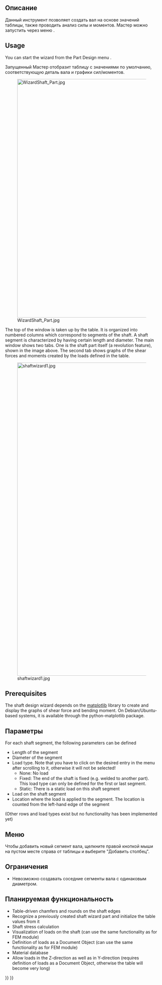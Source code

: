 <languages/>

<div class="mw-translate-fuzzy">
{{Docnav
|[[PartDesign_InvoluteGear/ru|Шестерня с эвольвентным профилем]]
|[[PartDesign_MoveTip/ru|Установить точку завершения расчёта тела]]
|[[PartDesign_Workbench/ru|PartDesign]]
|IconL=PartDesign_InternalExternalGear.svg
|IconR=PartDesign_MoveTip.svg
|IconC=Workbench_PartDesign.svg
}}
</div>

<div class="mw-translate-fuzzy">
{{GuiCommand/ru
|Name=PartDesign WizardShaft
|Name/ru=PartDesign WizardShaft
|MenuLocation=Part Design → Shaft design wizard...
|Workbenches=[[PartDesign Workbench/ru|PartDesign]], Complete
}}
</div>

<span id="Description"></span>
==Описание==

<div class="mw-translate-fuzzy">
Данный инструмент позволяет создать вал на основе значений таблицы, также проводить анализ силы и моментов. Мастер можно запустить через меню {{MenuCommand|Part Design → [[File:PartDesign_WizardShaft.svg|20px]] Мастер проектирования вала...}}.
</div> 

==Usage==

You can start the wizard from the Part Design menu {{MenuCommand|Part Design → [[File:PartDesign_WizardShaft.svg|20px]] Shaft design wizard...}}.

Запущенный Мастер отобразит таблицу с значениями по умолчанию, соответствующую деталь вала и графики сил/моментов.

[[Image:WizardShaft_Part.jpg|780px]]

The top of the window is taken up by the table. It is organized into numbered columns which correspond to segments of the shaft. A shaft segment is characterized by having certain length and diameter. The main window shows two tabs. One is the shaft part itself (a revolution feature), shown in the image above. The second tab shows graphs of the shear forces and moments created by the loads defined in the table.

[[Image:shaftwizard1.jpg|1024px]]

==Prerequisites==

The shaft design wizard depends on the [http://matplotlib.org/ matplotlib] library to create and display the graphs of shear force and bending moment. On Debian/Ubuntu-based systems, it is available through the python-matplotlib package.

<span id="Parameters"></span>
==Параметры==

For each shaft segment, the following parameters can be defined
* Length of the segment
* Diameter of the segment
* Load type. Note that you have to click on the desired entry in the menu after scrolling to it, otherwise it will not be selected!
** None: No load
** Fixed: The end of the shaft is fixed (e.g. welded to another part). This load type can only be defined for the first or last segment.
** Static: There is a static load on this shaft segment
* Load on the shaft segment
* Location where the load is applied to the segment. The location is counted from the left-hand edge of the segment
(Other rows and load types exist but no functionality has been implemented yet)

<span id="Menus"></span>
==Меню==

Чтобы добавить новый сегмент вала, щелкните правой кнопкой мыши на пустом месте справа от таблицы и выберите "Добавить столбец".

<span id="Limitations"></span>
==Ограничения==

* Невозможно создавать соседние сегменты вала с одинаковым диаметром.

<span id="Planned_functionality"></span>
==Планируемая функциональность==

* Table-driven chamfers and rounds on the shaft edges
* Recognize a previously created shaft wizard part and initialize the table values from it
* Shaft stress calculation
* Visualization of loads on the shaft (can use the same functionality as for FEM module)
* Definition of loads as a Document Object (can use the same functionality as for FEM module)
* Material database
* Allow loads in the Z-direction as well as in Y-direction (requires definition of loads as a Document Object, otherwise the table will become very long)


<div class="mw-translate-fuzzy">
{{Docnav
|[[PartDesign_InvoluteGear/ru|Шестерня с эвольвентным профилем]]
|[[PartDesign_MoveTip/ru|Установить точку завершения расчёта тела]]
|[[PartDesign_Workbench/ru|PartDesign]]
|IconL=PartDesign_InternalExternalGear.svg
|IconR=PartDesign_MoveTip.svg
|IconC=Workbench_PartDesign.svg
}}
</div>

{{PartDesign Tools navi{{#translation:}}}}
{{Userdocnavi{{#translation:}}}}